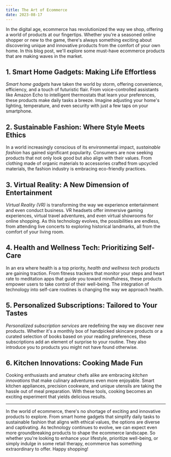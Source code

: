```yaml
---
title: The Art of Ecommerce
date: 2023-08-17
---
```


In the digital age, ecommerce has revolutionized the way we shop, offering a world of products at our fingertips. Whether you're a seasoned online shopper or new to the game, there's always something exciting about discovering unique and innovative products from the comfort of your own home. In this blog post, we'll explore some must-have ecommerce products that are making waves in the market.

## 1. Smart Home Gadgets: Making Life Effortless

*Smart home gadgets* have taken the world by storm, offering convenience, efficiency, and a touch of futuristic flair. From voice-controlled assistants like Amazon Echo to intelligent thermostats that learn your preferences, these products make daily tasks a breeze. Imagine adjusting your home's lighting, temperature, and even security with just a few taps on your smartphone.

## 2. Sustainable Fashion: Where Style Meets Ethics

In a world increasingly conscious of its environmental impact, *sustainable fashion* has gained significant popularity. Consumers are now seeking products that not only look good but also align with their values. From clothing made of organic materials to accessories crafted from upcycled materials, the fashion industry is embracing eco-friendly practices.

## 3. Virtual Reality: A New Dimension of Entertainment

*Virtual Reality (VR)* is transforming the way we experience entertainment and even conduct business. VR headsets offer immersive gaming experiences, virtual travel adventures, and even virtual showrooms for online shopping. As this technology evolves, the possibilities are endless, from attending live concerts to exploring historical landmarks, all from the comfort of your living room.

## 4. Health and Wellness Tech: Prioritizing Self-Care

In an era where health is a top priority, *health and wellness tech* products are gaining traction. From fitness trackers that monitor your steps and heart rate to meditation apps that guide you toward mindfulness, these products empower users to take control of their well-being. The integration of technology into self-care routines is changing the way we approach health.

## 5. Personalized Subscriptions: Tailored to Your Tastes

*Personalized subscription services* are redefining the way we discover new products. Whether it's a monthly box of handpicked skincare products or a curated selection of books based on your reading preferences, these subscriptions add an element of surprise to your routine. They also introduce you to products you might not have found otherwise.

## 6. Kitchen Innovations: Cooking Made Fun

Cooking enthusiasts and amateur chefs alike are embracing *kitchen innovations* that make culinary adventures even more enjoyable. Smart kitchen appliances, precision cookware, and unique utensils are taking the hassle out of meal preparation. With these tools, cooking becomes an exciting experiment that yields delicious results.

---

In the world of ecommerce, there's no shortage of exciting and innovative products to explore. From smart home gadgets that simplify daily tasks to sustainable fashion that aligns with ethical values, the options are diverse and captivating. As technology continues to evolve, we can expect even more groundbreaking products to shape the ecommerce landscape. So whether you're looking to enhance your lifestyle, prioritize well-being, or simply indulge in some retail therapy, ecommerce has something extraordinary to offer. Happy shopping!
